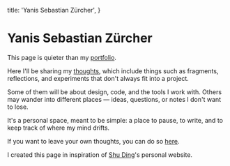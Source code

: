   title: 'Yanis Sebastian Zürcher',
}

# Yanis Sebastian Zürcher

This page is quieter than my [portfolio](https://sola.ysz.life).

Here I'll be sharing my [thoughts](/thoughts), which include things such as fragments, reflections, and experiments that don't always fit into a project.

Some of them will be about design, code, and the tools I work with. Others may wander into different places — ideas, questions, or notes I don't want to lose.

It's a personal space, meant to be simple:
a place to pause, to write, and to keep track of where my mind drifts.

If you want to leave your own thoughts, you can do so [here](/guestbook).

I created this page in inspiration of [Shu Ding](https://shud.in)'s personal website.